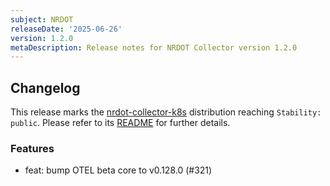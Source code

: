```yaml
---
subject: NRDOT
releaseDate: '2025-06-26'
version: 1.2.0
metaDescription: Release notes for NRDOT Collector version 1.2.0
---
```


## Changelog
This release marks the [nrdot-collector-k8s](https://github.com/newrelic/nrdot-collector-releases/tree/main/distributions/nrdot-collector-k8s) distribution reaching `Stability: public`. Please refer to its [README](https://github.com/newrelic/nrdot-collector-releases/tree/main/distributions/nrdot-collector-k8s) for further details.

### Features
* feat: bump OTEL beta core to v0.128.0 (#321)

